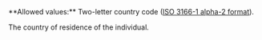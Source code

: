 <ParamField body="CountryOfResidence" type="string" required>     
**Allowed values:** Two-letter country code  (<a href="/api-reference/overview/data-formats" target="_blank">ISO 3166-1 alpha-2 format</a>).

The country of residence of the individual.
</ParamField>